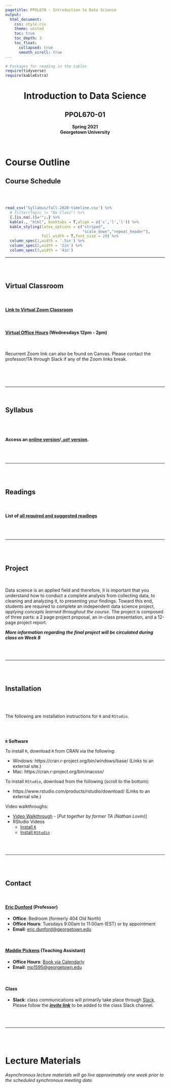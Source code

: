 ```yaml
---
pagetitle: PPOL670 - Introduction to Data Science
output: 
  html_document:
    css: style.css
    theme: united
    toc: true
    toc_depth: 3
    toc_float:
      collapsed: true
      smooth_scroll: true
---
```


```r
# Packages for reading in the tables
require(tidyverse)
require(kableExtra)
```

<center><h1>Introduction to Data Science</h1></center>
<center><h2>PPOL670-01</h2></center>
<center>**Spring 2021**</center>
<center>**Georgetown University**</center>

<br>



# Course Outline {.tabset .tabset-fade .tabset-pills}

## Course Schedule

<br>
<br>


```r
read_csv('Syllabus/fall-2020-timeline.csv') %>%
  # filter(Topic != "No Class") %>% 
  {.[is.na(.)]="";.} %>% 
  kable(., "html", booktabs = T,align = c('c','l','l')) %>%
  kable_styling(latex_options = c("striped", 
                                  "scale_down","repeat_header"),
                full_width = T,font_size = 20) %>% 
  column_spec(1,width = '.5in') %>% 
  column_spec(2,width = '2in') %>% 
  column_spec(3,width = '4in') 
```

---

<br>
<br>

## Virtual Classroom


<br> 


#### [Link to Virtual Zoom Classroom](https://georgetown.zoom.us/j/91598655229)
  
<br>
  
#### [Virtual Office Hours](https://georgetown.zoom.us/j/96444963432) (Wednesdays 12pm - 2pm)

  
<br>

Recurrent Zoom link can also be found on Canvas. Please contact the professor/TA through Slack if any of the Zoom links break. 

<br>
<br>
<br>
<hr>
<br>

## Syllabus

<br>
<br>

#### Access an [**online version**](Syllabus/PPOL670-Introduction-to-DS_Syllabus.html)/[**`.pdf` version**](Syllabus/PPOL670-Introduction-to-DS_Syllabus.pdf).

<br>
<br>

---

<br>
<br>

## Readings

<br>

#### List of [**all required and suggested readings**](Readings/reading-list.html)

<br>
<br>

---

<br>
<br>


## Project

<br>

Data science is an applied field and therefore, it is important that you understand how to conduct a complete analysis from collecting data, to cleaning and analyzing it, to presenting your findings. Toward this end, students are required to complete an independent data science project, _applying concepts learned throughout the course_. The project is composed of three parts: a 2 page project proposal, an in-class presentation, and a 12-page project report.

**_More information regarding the final project will be circulated during class on Week 8_**



<!-- <br> -->

<!-- **Overview** -->

<!-- <center>[**Project Overview**](Assignments/Project/project_overview.pdf)</center> -->

<!-- <br> -->

<!-- <center>[**Presentation Rubric**](Assignments/Project/project_presentation_assessment_sheet.pdf)</center> -->

<!-- <br> -->

<!-- <center>[**Final Project Rubric**](Assignments/Project/final_project_rubric.pdf)</center> -->

<!-- <br> -->

<!-- **Examples of Successful Projects** -->

<!-- - [Frances Chen - "Predicting Social Distancing in the Age of COVID-19"](Assignments/Project/Examples/Chen_Frances_Example_Final_Report.pdf) -->
<!-- - [Julia Eigner - "Predicting Maternal Mortality"](Assignments/Project/Examples/Eigner_Julia_Example_Final_Report.pdf) -->
<!-- - [Kristina Costa - "Analyzing FEMA Pre-Disaster Mitigation Grants"](Assignments/Project/Examples/Costa_Kristina_Example_Final_Report.pdf) -->
<!-- - [Liping Wang - "Female Labor Force Participation"](Assignments/Project/Examples/Wang_Liping_Example_Final_Report.pdf) -->





<br>
<br>

---

<br>
<br>


## Installation

<br>
<br>

The following are installation instructions for `R` and `RStudio`.

<br>
<br>

**`R` Software**

To install `R`, download `R` from CRAN via the following:
 
- Windows: https://cran.r-project.org/bin/windows/base/ (Links to an external site.)
- Mac: https://cran.r-project.org/bin/macosx/
 
To install `RStudio`, download from the following (scroll to the bottom):

- https://www.rstudio.com/products/rstudio/download/ (Links to an external site.)

Video walkthroughs:

- [Video Walkthrough](https://www.dropbox.com/s/7af77pyb1wh224w/R-startup.mp4?dl=0) - [_Put together by former TA (Nathan Lovin)_]
- RStudio Videos
  - [Install `R`](https://player.vimeo.com/video/203516510)
  - [Install `RStudio`](https://player.vimeo.com/video/203516968)

<!-- <br> -->
<!-- <br> -->

<!-- **Git**  -->

<!-- - Windows/Mac: https://git-scm.com/downloads (Links to an external site.) -->
<!--     + Note that git comes pre-installed on the macOS operating system.  -->

<!-- Video walkthroughs: -->

<!--  - [TA Video Walkthrough: Using Git with RStudio](https://www.dropbox.com/s/qdw38hbvy0kj630/git.mp4?dl=0) - [_Put together by former TA (Nathan Lovin)_] -->


<br>
<br>

---

<br>
<br>


## Contact

<br>

#### [Eric Dunford](http://ericdunford.com/) (Professor)

- **Office**: Bedroom (formerly 404 Old North)
- **Office Hours**: Tuesdays 9:00am to 11:00am (EST) or by appointment
- **Email**: [eric.dunford@georgetown.edu](mailto:eric.dunford@georgetown.edu)

<br>

#### [Maddie Pickens](http://maddieclairepickens.com/) (Teaching Assistant)

- **Office Hours**: [Book via Calendarly](https://calendly.com/maddiepickens)
- **Email**: [mp1595@georgetown.edu](mailto:mp1595@georgetown.edu)

<br>

#### Class

- **Slack**: class communications will primarily take place through [Slack](https://get.slack.help/hc/en-us/articles/218080037-Getting-started-for-new-members). Please follow the [**_invite link_**](https://join.slack.com/t/ppol670-fall-2020/shared_invite/zt-gnbnemyd-9GSNAaEfXtSUgzsnH3KHKA) to be added to the class Slack channel.

<br>
<br>

---

<br>
<br>


# Lecture Materials
_Asynchronous lecture materials will go live approximately one week prior to the scheduled synchronous meeting date._

<br>
<br>

<!-- ### _Week 1_: **Work Flow and Reproducibility** -->

<!-- <br> -->

<!-- - [**Lecture Slides**](Lectures/week_01/lecture-week-01.html) -->

<!--   - **_Table of Contents_** -->
<!--     + [About this Course](http://ericdunford.com/ppol670/Lectures/week_01/lecture-week-01.html#3) -->
<!--     + [Reproducibility](http://ericdunford.com/ppol670/Lectures/week_01/lecture-week-01.html#14) -->
<!--     + [Interacting with `R`](http://ericdunford.com/ppol670/Lectures/week_01/lecture-week-01.html#14) -->

<!-- <br> -->


<!-- ### _Week 2_: **Introduction to Programming in `R`** -->


<!-- <br> -->

<!-- - [**Asynchronous Material**](Lectures/week_02/asynchronous_lecture_material/week-02-async-material.html) -->

<!-- - [**Lecture Slides**](http://ericdunford.com/ppol670/Lectures/week_02/lecture-week-02_intro-to-R.html) -->

<!--   - **_Table of Contents_** -->
<!--     - [Objects](http://ericdunford.com/ppol670/Lectures/week_02/lecture-week-02_intro-to-R.html#3) -->
<!--     - [Data Structures](http://ericdunford.com/ppol670/Lectures/week_02/lecture-week-02_intro-to-R.html#20) -->
<!--     - [Indexing](http://ericdunford.com/ppol670/Lectures/week_02/lecture-week-02_intro-to-R.html#28) -->
<!--     - [Operators](http://ericdunford.com/ppol670/Lectures/week_02/lecture-week-02_intro-to-R.html#57) -->
<!--     - [Functions](http://ericdunford.com/ppol670/Lectures/week_02/lecture-week-02_intro-to-R.html#70) -->
<!--     - [Packages](http://ericdunford.com/ppol670/Lectures/week_02/lecture-week-02_intro-to-R.html#76) -->
<!--     - [Importing and Exporting Data](http://ericdunford.com/ppol670/Lectures/week_02/lecture-week-02_intro-to-R.html#85) -->
<!--     - [But where is my data exactly?](http://ericdunford.com/ppol670/Lectures/week_02/lecture-week-02_intro-to-R.html#100) -->

<!-- - **Practice** -->
<!--   + In breakout rooms, let's [practice creating an R project, subsetting and creating data structures in R, and importing/exporting data.](Lectures/week_02/Practice/week-02_practice.html) -->

<!-- <br> -->

<!-- ### _Week 3_: **Reproducibility in Practice** -->

<!-- <br> -->

<!-- - [**Asynchronous Material**](Lectures/week_03/asynchronous_lecture_material/week-03-async-material.html) -->


<!-- - [**Lecture Slides**](Lectures/week_03/lecture-week03-reproducibility-in-practice.html) -->

<!--   - **Table of Contents** -->
<!--     + [Iteration](http://ericdunford.com/ppol670/Lectures/week_03/lecture-week03-reproducibility-in-practice.html#3) -->
<!--     + [Control Statements](http://ericdunford.com/ppol670/Lectures/week_03/lecture-week03-reproducibility-in-practice.html#22) -->
<!--     + [`R` Markdown](http://ericdunford.com/ppol670/Lectures/week_03/lecture-week03-reproducibility-in-practice.html#26) -->
<!--     + [Generating Reproducible Examples](http://ericdunford.com/ppol670/Lectures/week_03/lecture-week03-reproducibility-in-practice.html#50) -->

<!-- - **Practice**: -->
<!--   + _Breakout 1_: [Piecing together the code](Lectures/week_03/Practice/breakout01_piecing-together-code.html) -->
<!--   + <a href="Lectures/week_03/Practice/rmarkdown_walkthrough.Rmd.zip" download> R Markdown Walkthrough (download `.Rmd`) </a> -->
<!--   + _Breakout 2_: [Generate a Reproducible Example](Lectures/week_03/Practice/breakout02_reprex_practice.html) -->


<!-- <br> -->

<!-- ### _Week 4_: **Data Wrangling in R** -->


<!-- <br> -->

<!-- - [**Asynchronous Material**](Lectures/week_04/asynchronous_lecture_material/week4-async-material.html) -->


<!-- - [**Lecture Slides**](Lectures/week_04/lecture-week-04_data-wrangling.html) -->
<!--   - **Table of Contents** -->
<!--     + [Data Wrangling](http://ericdunford.com/ppol670/Lectures/week_04/lecture-week-04_data-wrangling.html#3) -->
<!--     + [Tidy Data](http://ericdunford.com/ppol670/Lectures/week_04/lecture-week-04_data-wrangling.html#9) -->
<!--     + [Manipulating Data](http://ericdunford.com/ppol670/Lectures/week_04/lecture-week-04_data-wrangling.html#17) -->
<!--     + [Piping](http://ericdunford.com/ppol670/Lectures/week_04/lecture-week-04_data-wrangling.html#60) -->
<!--     + [Joining Data](http://ericdunford.com/ppol670/Lectures/week_04/lecture-week-04_data-wrangling.html#67) -->
<!--     + [Reshaping Data](http://ericdunford.com/ppol670/Lectures/week_04/lecture-week-04_data-wrangling.html#85) -->

<!-- - **Practice**: -->
<!--   + _Breakout 1_: <a href="Lectures/week_04/walkthrough/breakout01_manipulating-conflict-data.Rmd.zip" download> <strong>Manipulating conflict event data </strong> </a> -->
<!--   + _Breakout 2_: <a href="Lectures/week_04/walkthrough/breakout02_joining-reshaping.Rmd.zip" download> <strong> Practice joining and reshaping data</strong> </a> -->

<!-- <br> -->

<!-- ### _Week 5_: **Data Visualization** -->

<!-- <br> -->

<!-- - [**Asynchronous Material**](Lectures/week_05/asynchronous_lecture_material/week5-async-material.html) -->

<!-- - [**Lecture Slides**](http://ericdunford.com/ppol670/Lectures/week_05/lecture-week-05_data-visualization.html) -->
<!--   - **Table of Contents** -->
<!--     + [The Components of Data Visualization](http://ericdunford.com/ppol670/Lectures/week_05/lecture-week-05_data-visualization.html#2) -->
<!--     + [Grammar of Graphics](http://ericdunford.com/ppol670/Lectures/week_05/lecture-week-05_data-visualization.html#15) -->


<!-- - **Practice**: -->
<!--   - _Walkthrough_: let's visualize the [Gapminder](https://www.gapminder.org/) dataset in a live coding walkthrough.  -->
<!--     + <a href="Lectures/week_05/synchronous-materials/gapminder_visualization_practice.Rmd.zip" download><strong>Download the notebook</strong></a> (`.rmd` as a `.zip`) -->
<!--     + [**Answers**](Lectures/week_05/synchronous-materials/gapminder_visualization_practice_ANSWERS.nb.html) to the notebook.  -->


<!-- - **Third Party Visualization Packages** that build off of `ggplot2`. -->
<!--     + [`ggthemes`](https://jrnold.github.io/ggthemes/reference/index.html): for great theme and color schemes.  -->
<!--     + [`scico`](https://github.com/thomasp85/scico): for beautiful continuous color schemes.  -->
<!--     + [`gghighlight`](https://cran.r-project.org/web/packages/gghighlight/vignettes/gghighlight.html): for highlighting values or subgroups in a ggplot2 plot.  -->
<!--     + [`ggrepel`](https://cran.r-project.org/web/packages/ggrepel/vignettes/ggrepel.html): for adding text labels to `ggplot2` plots.  -->
<!--     + [`GGally`](https://ggobi.github.io/ggally/reference/index.html): for generating standard (but more complicated to construct) `ggplot2` plots, such as correlation heatmaps and pairs plots.  -->

<!-- <br> -->

<!-- ### _Week 6_: **Web Scrapping** -->

<!-- <br> -->

<!-- - [**Asynchronous Material**](Lectures/week_06/asynchronous_lecture_material/week6-async-material.html) -->

<!-- - [**Lecture Slides**](http://ericdunford.com/ppol670/Lectures/week_06/lecture-week-06_webscraping.html) -->
<!--   - **Table of Contents**: -->
<!--     + [Functions](http://ericdunford.com/ppol670/Lectures/week_06/lecture-week-06_webscraping.html#2) -->
<!--     + [Websites](http://ericdunford.com/ppol670/Lectures/week_06/lecture-week-06_webscraping.html#5) -->
<!--     + [Scraping Content](http://ericdunford.com/ppol670/Lectures/week_06/lecture-week-06_webscraping.html#14) -->
<!--     + [Building a Scraper](http://ericdunford.com/ppol670/Lectures/week_06/lecture-week-06_webscraping.html#28) -->
<!--     + [Legality](http://ericdunford.com/ppol670/Lectures/week_06/lecture-week-06_webscraping.html#35) -->
<!--     + [Dates](http://ericdunford.com/ppol670/Lectures/week_06/lecture-week-06_webscraping.html#40) -->

<!-- - **Discussion**:  -->
<!--   - [Data Acquisition using `R` packages (wrappers on APIs)](Lectures/week_06/synchronous-materials/data-acquisition-using-r-package-apis.html) -->

<!-- - **Practice**: -->
<!--   + _Breakout 1_: [Scraping Wikipedia for information on Presidential Debates](Lectures/week_06/synchronous-materials/breakout/breakout01_scraping-wikipedia.html) -->


<!-- <br> -->

<!-- ### _Week 7_: **Geospatial Data** -->

<!-- <br> -->

<!-- - [**Asynchronous Material**](Lectures/week_07/asynchronous_lecture_material/week-07-async-materials.html) -->


<!-- - [**Lecture Slides**](http://ericdunford.com/ppol670/Lectures/week_07/asynchronous_lecture_material/slides/week-07-introduction-to-geospatial.html) -->

<!-- - **Practice**: -->
<!--   + _Breakout_: [**Mapping Conflict in Nigeria**](Lectures/week_07/breakout/breakout_mapping-conflict-in-nigeria.nb.html) -->
<!--   + [**_Answers to the Breakout_**](Lectures/week_07/breakout/breakout_mapping-conflict-in-nigeria_ANSWERS.nb.html) -->


<!-- - **Discussion**: -->

<!--   + Retrieve country-level and subnational-level shape files for free from [diva-gis.org](https://www.diva-gis.org/). -->
<!--   + Explore other popular mapping packages in `R`: -->
<!--     + [**`ggmap`**](https://github.com/dkahle/ggmap): `ggmap` is an R package that makes it easy to retrieve raster map tiles from popular online mapping services like Google Maps and Stamen Maps and plot them using the ggplot2 framework -->
<!--     + [**`leaflet`**](https://rstudio.github.io/leaflet/): `leaflet` is one of the most popular open-source JavaScript libraries for interactive maps. It’s used by websites ranging from The New York Times and The Washington Post to GitHub and Flickr, as well as GIS specialists like OpenStreetMap, Mapbox, and CartoDB. -->
<!--     + [**`tidycensus`**](https://walker-data.com/tidycensus/): `tidycensus` is an R package that allows users to interface with the US Census Bureau’s decennial Census and five-year American Community APIs and return tidyverse-ready data frames, optionally with simple feature geometry included. -->

<!-- <br> -->

<!-- ### _Week 8_: **Text as Data** -->

<!-- <br> -->

<!-- - [**Asynchronous Material**](Lectures/week_08/asynchronous-lecture-material/week-08-async-materials.html) -->

<!-- - [**Lecture Slides**](http://ericdunford.com/ppol670/Lectures/week_08/lecture-week-08-text-as-data-ppol670.html) -->

<!--   - **Table of Contents** -->
<!--     + [Strings](http://ericdunford.com/ppol670/Lectures/week_08/lecture-week-08-text-as-data-ppol670.html#3) -->
<!--     + [Tidy Text](http://ericdunford.com/ppol670/Lectures/week_08/lecture-week-08-text-as-data-ppol670.html#20) -->
<!--     + [Sentiment Analysis](http://ericdunford.com/ppol670/Lectures/week_08/lecture-week-08-text-as-data-ppol670.html#49) -->
<!--     + [Topic Models](http://ericdunford.com/ppol670/Lectures/week_08/lecture-week-08-text-as-data-ppol670.html#64) -->

<!-- - **Practice**: -->
<!--   + _Breakout_: [**Exploring Inaugural Presidential Speeches**](Lectures/week_08/breakout/inaugural-speeches.html) -->
<!--     + Download the <a href="Lectures/week_08/Data/inaug_speeches.csv" download><strong>inaug_speeches.csv</strong></a> dataset used in the breakout. -->
<!--     + [Breakout Answers](Lectures/week_08/breakout/inaugural-speeches_ANSWERS.html) -->


<!-- <br> -->

<!-- ### _Week 9_: **Introduction to Statistical Learning** -->

<!-- <br> -->

<!-- - [**Asynchronous Material**](Lectures/week_09/asynchronous_lecture_material/week-09-async-materials.html) -->

<!-- - [**Lecture Slides**](http://ericdunford.com/ppol670/Lectures/week_09/week-09-lecture-supervised-learning.html) -->

<!-- - **Table of Contents** -->
<!--   + [Statistical Learning](http://ericdunford.com/ppol670/Lectures/week_09/week-09-lecture-supervised-learning.html#3) -->
<!--   + [Supervised Learning](http://ericdunford.com/ppol670/Lectures/week_09/week-09-lecture-supervised-learning.html#13) -->
<!--   + [Cross-Validation](http://ericdunford.com/ppol670/Lectures/week_09/week-09-lecture-supervised-learning.html#32) -->
<!--   + [Pre-Processing Data](http://ericdunford.com/ppol670/Lectures/week_09/week-09-lecture-supervised-learning.html#40) -->
<!--   + [`caret` API](http://ericdunford.com/ppol670/Lectures/week_09/week-09-lecture-supervised-learning.html#54) -->


<!-- - **Practice**: -->
<!--   + _Walkthrough_: [**Data Pre-processing with `recipes`**](Lectures/week_09/synchronous-material/data-pre-processing-with-recipes.nb.html) -->
<!--     + Download the <a href="Lectures/week_09/Data/credit_data.csv" download><strong>credit_data.csv</strong></a> dataset used in the walkthrough. -->



<!-- <br> -->

<!-- ### _Week 10_: **Applications in Supervised Learning (Regression)** -->

<!-- <br> -->

<!-- - [**Asynchronous Material**](Lectures/week_10/asynchronous_lecture_material/week-10-async-materials.html) -->


<!-- - [**Lecture Slides**](http://ericdunford.com/ppol670/Lectures/week_10/lecture-week-10-applications-supervised-ml-regression-ppol670.html) -->
<!--   - **Table of Contents** -->
<!--     + [Regression Methods](http://ericdunford.com/ppol670/Lectures/week_10/lecture-week-10-applications-supervised-ml-regression-ppol670.html#3) -->
<!--     + [K Nearest Neighbors](http://ericdunford.com/ppol670/Lectures/week_10/lecture-week-10-applications-supervised-ml-regression-ppol670.html#23) -->
<!--     + [Regression Trees](http://ericdunford.com/ppol670/Lectures/week_10/lecture-week-10-applications-supervised-ml-regression-ppol670.html#33) -->
<!--     + [Bagging and Random Forest](http://ericdunford.com/ppol670/Lectures/week_10/lecture-week-10-applications-supervised-ml-regression-ppol670.html#48) -->


<!-- - **Practice**: -->
<!--   + _Walkthrough_: [**Walkthrough using regression methods with `caret`**](Lectures/week_10/synchronous-materials/supervised-ml-regression-walkthrough.nb.html) -->
<!--     + Download the <a href="Lectures/week_10/synchronous-materials/london_bike_sharing.csv" download><strong>london_bike_sharing.csv</strong></a> dataset used in the walkthrough. -->


<!-- <br> -->

<!-- ### _Week 11_: **Applications in Supervised Learning (Classification)** -->


<!-- <br> -->

<!-- - [**Asynchronous Material**](Lectures/week_11/asynchronous_lecture_material/week-11-async-materials.html) -->

<!-- - [**Lecture Slides**](http://ericdunford.com/ppol670/Lectures/week_11/lecture-week-11-applications-supervised-ml-classification-ppol670.html) -->

<!--   - **Table of Contents**: -->
<!--     + [Classification](http://ericdunford.com/ppol670/Lectures/week_11/lecture-week-11-applications-supervised-ml-classification-ppol670.html#3) -->
<!--     + [Logistic Regression](http://ericdunford.com/ppol670/Lectures/week_11/lecture-week-11-applications-supervised-ml-classification-ppol670.html#21) -->
<!--     + [K-Nearest Neighbors](http://ericdunford.com/ppol670/Lectures/week_11/lecture-week-11-applications-supervised-ml-classification-ppol670.html#29) -->
<!--     + [Classification Trees](http://ericdunford.com/ppol670/Lectures/week_11/lecture-week-11-applications-supervised-ml-classification-ppol670.html#42) -->
<!--     + [Support Vector Machines](http://ericdunford.com/ppol670/Lectures/week_11/lecture-week-11-applications-supervised-ml-classification-ppol670.html#47) -->


<!-- - **Practice**: -->
<!--   + _Walkthrough_: [**Walkthrough using classification methods with `caret`**](Lectures/week_11/synchronous-materials/supervised-ml-classification-walkthrough.nb.html) -->
<!--     + Download the <a href="Lectures/week_11/synchronous-materials/health-coverage.csv" download><strong>health-coverage.csv</strong></a> dataset used in the walkthrough. -->


<!-- <br> -->

<!-- ### _Week 12_: **Interpretable Machine Learning** -->

<!-- <br> -->

<!-- - [**Asynchronous Material**](Lectures/week_12/asynchronous_lecture_material/week-12-async-materials.html) -->

<!-- - [**Lecture Slides**](http://ericdunford.com/ppol670/Lectures/week_12/lecture-week-12-interpretable-ml-ppol670.html) -->

<!--   - **Table of Contents**: -->
<!--     + [Interpretable Machine Learning](http://ericdunford.com/ppol670/Lectures/week_12/lecture-week-12-interpretable-ml-ppol670.html#3) -->
<!--     + [Variable Importance](http://ericdunford.com/ppol670/Lectures/week_12/lecture-week-12-interpretable-ml-ppol670.html#9) -->
<!--     + [Partial Dependence Plots](http://ericdunford.com/ppol670/Lectures/week_12/lecture-week-12-interpretable-ml-ppol670.html#24) -->
<!--     + [Individual Conditional Expectation Plots](http://ericdunford.com/ppol670/Lectures/week_12/lecture-week-12-interpretable-ml-ppol670.html#29) -->
<!--     + [Global Surrogate Models](http://ericdunford.com/ppol670/Lectures/week_12/lecture-week-12-interpretable-ml-ppol670.html#33) -->

<!-- - **Practice**: -->
<!--   + _Walkthrough_: [**Walkthrough using interpretablility methods**](Lectures/week_12/synchronous-materials/interpretable-ml-walkthrough.nb.html) -->
<!--     + Download the <a href="Lectures/week_11/synchronous-materials/health-coverage.csv" download><strong>health-coverage.csv</strong></a> dataset used in the walkthrough. -->

<!-- <br> -->

<!-- ### _Week 13_: **Applications in Unsupervised Learning** -->

<!-- <br> -->

<!-- - [**Asynchronous Material**](Lectures/week_13/asynchronous_lecture_material/week-13-async-materials.html) -->

<!-- - [**Lecture Slides**](http://ericdunford.com/ppol670/Lectures/week_13/lecture-week-13-applications-unsupervised-ml-ppol670.html) -->

<!--   - **Table of Contents**: -->
<!--     + [Unsupervised Learning](http://ericdunford.com/ppol670/Lectures/week_13/lecture-week-13-applications-unsupervised-ml-ppol670.html#3) -->
<!--     + [K-Means Clustering](http://ericdunford.com/ppol670/Lectures/week_13/lecture-week-13-applications-unsupervised-ml-ppol670.html#7) -->
<!--     + [Hierarchical Clustering](http://ericdunford.com/ppol670/Lectures/week_13/lecture-week-13-applications-unsupervised-ml-ppol670.html#19) -->


<!-- - [**Exploratory Data Analysis in the Social Sciences**](Lectures/week_13/lecture-week-13-eda-in-the-social-sciences.html) -->

<!-- - **Practice**: -->
<!--   + _Walkthrough_: [**Walkthrough using interpretablility methods**](Lectures/week_13/synchronous-materials/unsupervised-learning-walkthrough.nb.html) -->
<!--     + Download the <a href="Lectures/week_13/synchronous-materials/Data/vdems_civil_liberties.csv" download><strong>vdems_civil_liberties.csv</strong></a> dataset used in the walkthrough. -->


<!-- <br> -->



